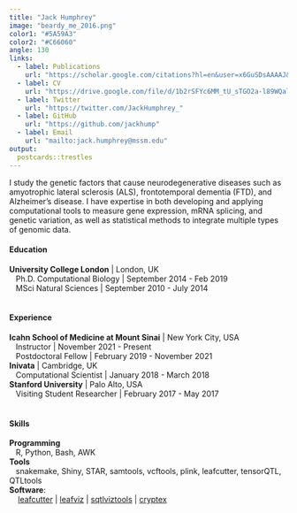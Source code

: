 ```yaml
---
title: "Jack Humphrey"
image: "beardy_me_2016.png"
color1: "#5A59A3"
color2: "#C66060"
angle: 130
links:
  - label: Publications
    url: "https://scholar.google.com/citations?hl=en&user=x6GuSDsAAAAJ&view_op=list_works&sortby=pubdate"
  - label: CV
    url: "https://drive.google.com/file/d/1b2rSFYc6MM_tU_sTGO2a-l89WQaltCeP/view"
  - label: Twitter
    url: "https://twitter.com/JackHumphrey_"
  - label: GitHub
    url: "https://github.com/jackhump"
  - label: Email
    url: "mailto:jack.humphrey@mssm.edu"
output:
  postcards::trestles
---
```

 
I study the genetic factors that cause neurodegenerative diseases such as amyotrophic lateral sclerosis (ALS), frontotemporal dementia (FTD), and Alzheimer's disease.  I have expertise in both developing and applying computational tools to measure gene expression, mRNA splicing, and genetic variation, as well as statistical methods to integrate multiple types of genomic data. 

#### Education
| **University College London** | London, UK
|    Ph.D. Computational Biology | September 2014 - Feb 2019
|    MSci Natural Sciences | September 2010 - July 2014
|
|
#### Experience
| **Icahn School of Medicine at Mount Sinai** | New York City, USA
|    Instructor | November 2021 - Present
|    Postdoctoral Fellow | February 2019 - November 2021
| **Inivata** | Cambridge, UK
|    Computational Scientist | January 2018 - March 2018
| **Stanford University** | Palo Alto, USA
|    Visiting Student Researcher | February 2017 - May 2017
|
|
#### Skills
| **Programming**
|    R, Python, Bash, AWK

| **Tools**
|    snakemake, Shiny, STAR, samtools, vcftools, plink, leafcutter, tensorQTL, QTLtools

| **Software**: 
|     [leafcutter](https://davidaknowles.github.io/leafcutter/) | [leafviz](https://github.com/jackhump/leafviz) | [sqtlviztools](https://github.com/jackhump/sqtlviztools) | [cryptex](https://github.com/jackhump/cryptex) 
